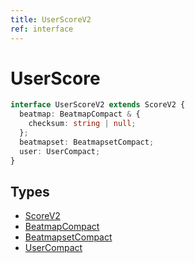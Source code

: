 ```yaml
---
title: UserScoreV2
ref: interface
---
```


# UserScore

```ts
interface UserScoreV2 extends ScoreV2 {
  beatmap: BeatmapCompact & {
    checksum: string | null;
  };
  beatmapset: BeatmapsetCompact;
  user: UserCompact;
}
```

## Types

- [ScoreV2](/references/score-v2)
- [BeatmapCompact](/references/beatmap-compact)
- [BeatmapsetCompact](/references/beatmapset-compact)
- [UserCompact](/references/user-compact)

